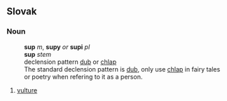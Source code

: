 == Slovak ==
=== Noun ===
:'''sup''' ''m'', '''supy''' ''or'' '''supi''' ''pl''
:'''sup''' ''stem''
:declension pattern [[Slovak declension pattern dub|dub]] or [[Slovak declension pattern chlap|chlap]]
:The standard declension pattern is [[Slovak declension pattern dub|dub]], only use [[Slovak declension pattern chlap|chlap]] in fairy tales or poetry when refering to it as a person.
#[[vulture]]